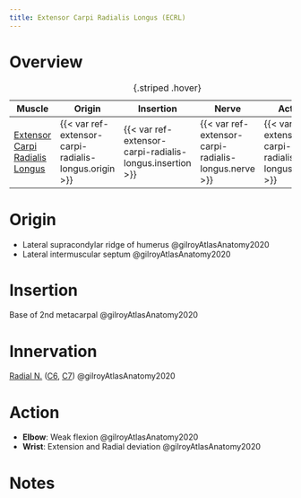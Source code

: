 ```yaml
---
title: Extensor Carpi Radialis Longus (ECRL)
---
```



# Overview

| Muscle  | Origin | Insertion | Nerve | Action |
|------|--------|-------|----------|--------|
| [Extensor Carpi Radialis Longus]({{< var ref-extensor-carpi-radialis-longus.path >}}) | {{< var ref-extensor-carpi-radialis-longus.origin >}} | {{< var ref-extensor-carpi-radialis-longus.insertion >}} | {{< var ref-extensor-carpi-radialis-longus.nerve >}} | {{< var ref-extensor-carpi-radialis-longus.action >}} |
: {.striped .hover}



# Origin {#origin}

- Lateral supracondylar ridge of humerus @gilroyAtlasAnatomy2020
- Lateral intermuscular septum @gilroyAtlasAnatomy2020



# Insertion {#insertion}

Base of 2nd metacarpal @gilroyAtlasAnatomy2020

# Innervation {#innervation}

[Radial N.]({{< var ref-radial-nerve.path >}}) ([C6]({{< var ref-nerve-root.c6 >}}), [C7]({{< var ref-nerve-root.c7 >}})) @gilroyAtlasAnatomy2020

# Action {#action}

- **Elbow**: Weak flexion @gilroyAtlasAnatomy2020
- **Wrist**: Extension and Radial deviation @gilroyAtlasAnatomy2020





# Notes